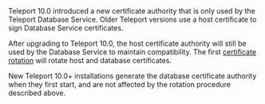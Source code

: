 <Admonition type="note" title="Certificate Rotation">
  Teleport 10.0 introduced a new certificate authority that is only used by the Teleport Database Service.
  Older Teleport versions use a host certificate to sign Database Service certificates.

After upgrading to Teleport 10.0, the host certificate authority will still be used by the Database Service to maintain compatibility.
  The first [certificate rotation](../../management/operations/ca-rotation.mdx) will rotate host and database certificates.

New Teleport 10.0+ installations generate the database certificate authority when they first start, and are not affected
  by the rotation procedure described above.
</Admonition>
